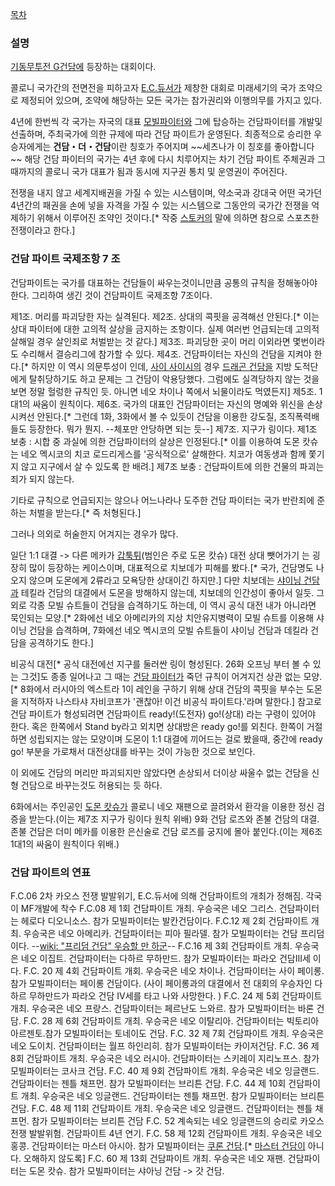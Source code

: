 [[목차]]
=== 설명 ===
[[기동무투전 G건담]]에 등장하는 대회이다.


콜로니 국가간의 전면전을 피하고자 [[E.C.듀서]]가 제창한 대회로 미래세기의 국가 조약으로 제정되어 있으며, 조약에 해당하는 모든 국가는 참가권리와 이행의무를 가지고 있다. 

4년에 한번씩 각 국가는 자국의 대표 [[모빌파이터]]와 그에 탑승하는 건담파이터를 개발및 선출하며, 주최국가에 의한 규제에 따라 건담 파이트가 운영된다. 최종적으로 승리한 우승자에게는 '''건담・더・건담'''이란 칭호가 주어지며 ~~세츠나가 이 칭호를 좋아합니다~~ 해당 건담 파이터의 국가는 4년 후에 다시 치루어지는 차기 건담 파이트 주체권과 그 때까지의 콜로니 국가 대표가 됨과 동시에 지구권 통치 및 운영권이 주어진다.

전쟁을 내지 않고 세계지배권을 가질 수 있는 시스템이며, 약소국과 강대국 어떤 국가던 4년간의 패권을 손에 넣을 자격을 가질 수 있는 시스템으로 그동안의 국가간 전쟁을 억제하기 위해서 이루어진 조약인 것이다.[* 작중 [[스토커]]의 말에 의하면 참으로 스포츠한 전쟁이라고 한다.]
=== 건담 파이트 국제조항 7 조 === 
건담파이트는 국가를 대표하는 건담들이 싸우는것이니만큼 공통의 규칙을 정해놓아야 한다. 그리하여 생긴 것이 건담파이트 국제조항 7조이다.

제1조. 머리를 파괴당한 자는 실격된다.
제2조. 상대의 콕핏을 공격해선 안된다.[* 이는 상대 파이터에 대한 고의적 살상을 금지하는 조항이다. 실제 여러번 언급되는데 고의적 살해일 경우 살인죄로 처벌받는 것 같다.]
제3조. 파괴당한 곳이 머리 이외라면 몇번이라도 수리해서 결승리그에 참가할 수 있다.
제4조. 건담파이터는 자신의 건담을 지켜야 한다.[* 하지만 이 역시 의문투성이 인데, [[사이 사이시]]의 경우 [[드래곤 건담]]을 지방 도적단에게 탈취당하기도 하고 문제는 그 건담이 악용당했다. 그럼에도 실격당하지 않는 것을 보면 정말 헐렁한 규칙인 듯. 아니면 네오 차이나 쪽에서 뇌물이라도 먹였든지]
제5조. 1대1의 싸움이 원칙이다.
제6조. 국가의 대표인 건담파이터는 자신의 명예와 위신을 손상시켜선 안된다.[* 그런데 1화, 3화에서 볼 수 있듯이 건담을 이용한 강도질, 조직폭력배들도 등장한다. 뭐가 뭔지. --체포만 안당하면 되는 듯--]
제7조. 지구가 링이다.
제1조 보충 : 시합 중 과실에 의한 건담파이터의 살상은 인정된다.[* 이를 이용하여 도몬 캇슈는 네오 멕시코의 치코 로드리게스를 '공식적으로' 살해한다. 치코가 여동생과 함께 쫓기지 않고 지구에서 살 수 있도록 한 배려.]
제7조 보충 : 건담파이트에 의한 건물의 파괴는 죄가 되지 않는다.

기타로 규칙으로 언급되지는 않으나 어느나라나 도주한 건담 파이터는 국가 반란죄에 준하는 처벌을 받는다.[* 즉 처형된다.]

그러나 의외로 허술한지 어겨지는 경우가 많다.

일단 1:1 대결 -> 다른 메카가 [[갑툭튀]](범인은 주로 도몬 캇슈) 대전 상대 뺏어가기 는 굉장히 많이 등장하는 케이스이며, 대표적으로 치보데가 피해를 봤다.[* 국가, 건담명도 나오지 않으며 도몬에게 2류라고 모욕당한 상대이긴 하지만.] 다만 치보데는 [[샤이닝 건담]]과 테킬라 건담의 대결에서 도몬을 방해하지 않는데, 치보데의 인간성이 좋아서 일듯. 그 외로 각종 모빌 슈트들이 건담을 습격하기도 하는데, 이 역시 공식 대전 내가 아니라면 묵인되는 모양.[* 2화에선 네오 아메리카의 지상 치안유지병력이 모빌 슈트를 이용해 샤이닝 건담을 습격하며, 7화에선 네오 멕시코의 모빌 슈트들이 샤이닝 건담과 데킬라 건담을 공격하기도 한다.]

비공식 대전[* 공식 대전에선 지구를 둘러싼 링이 형성된다. 26화 오프닝 부터 볼 수 있는 그것]도 종종 일어나고 그 때는 [[건담 파이터]]가 죽던 규칙이 어겨지건 상관 없는 모양.[* 8화에서 러시아의 엑스트라 1이 레인을 구하기 위해 상대 건담의 콕핏을 부수는 도몬을 지적하자 나스타샤 자비코프가 '괜찮아! 이건 비공식 파이트다.'라며 말한다.] 참고로 건담 파이트가 형성되려면 건담파이트 ready!(도전자) go!(상대) 라는 구령이 있어야 한다. 혹은 한쪽에서 Stand by라고 외치면 상대방은 ready go!를 외친다. 한쪽이 거절하면 성립되지는 않는 모양이며 도몬이 1:1 대결에 끼어드는 걸로 봤을때, 중간에 ready go! 부분을 가로채서 대전상대를 바꾸는 것이 가능한 것으로 보인다.

이 외에도 건담의 머리만 파괴되지만 않았다면 손상되서 더이상 싸울수 없는 건담을 신형 건담으로 바꾸는것도 허용되는 듯 하다.

6화에서는 주인공인 [[도몬 캇슈]]가 콜로니 네오 재팬으로 끌려와서 환각을 이용한 정신 검증을 받는다.(이는 제7조 지구가 링이다 원칙 위배)
9화 건담 로즈와 존불 건담의 대결. 존불 건담은 더미 메카를 이용한 은신술로 건담 로즈를 궁지에 몰아 붙인다.(이는 제6조 1대1의 싸움이 원칙이다 위배.)
=== 건담 파이트의 연표 ===
F.C.06 2차 카오스 전쟁 발발위기, E.C.듀서에 의해 건담파이트의 개최가 정해짐. 각국이 MF개발에 착수
F.C.08 제 1회 건담파이트 개최. 우승국은 네오 그리스. 건담파이터는 헤로다 디오니소스. 참가 모빌파이터는 발칸건담이다.
F.C.12 제 2회 건담파이트 개최. 우승국은 네오 아메리카. 건담파이터는 피아 필라델. 참가 모빌파이터는 건담 프리덤이다. --[[wiki: "프리덤 건담" 우승할 만 하군]]--
F.C.16 제 3회 건담파이트 개최. 우승국은 네오 이집트. 건담파이터는 다하르 무하만드. 참가 모빌파이터는 파라오 건담III세 이다.
F.C. 20 제 4회 건담파이트 개회. 우승국은 네오 차이나. 건담파이터는 사이 페이롱. 참가 모빌파이터는 페이롱 건담이다.
(사이 페이롱과의 대결에서 전 대회의 우승자인 다하르 무하만드가 파라오 건담 IV세를 타고 나와 사망한다. )
F.C. 24 제 5회 건담파이트 개최. 우승국은 네오 프랑스. 건담파이터는 페르난도 느와르. 참가 모빌파이터는 바론 건담.
F.C. 28 제 6회 건담파이트 개최. 우승국은 네오 이탈리아. 건담파이터는 빅토리아 아르젠토.참가 모빌파이터는 토네이도 건담.
F.C. 32 제 7회 건담파이트 개최. 우승국은 네오 도이치. 건담파이터는 월프 하인리히. 참가 모빌파이터는 카이저건담.
F.C. 36 제 8회 건담파이트 개최. 우승국은 네오 러시아. 건담파이터는 스키레이 지리노프스. 참가 모빌파이터는 코사크 건담.
F.C. 40 제 9회 건담파이트 개최. 우승국은 네오 잉글랜드. 건담파이터는 젠틀 채프먼. 참가 모빌파이터는 브리튼 건담.
F.C. 44 제 10회 건담파이트 개최. 우승국은 네오 잉글랜드. 건담파이터는 젠틀 채프먼. 참가 모빌파이터는 브리튼 건담.
F.C. 48 제 11회 건담파이트 개최. 우승국은 네오 잉글랜드. 건담파이터는 젠틀 채프먼. 참가 모빌파이터는 브리튼 건담
F.C. 52 계속되는 네오 잉글랜드의 승리로 카오스 전쟁 발발위험. 건담파이트 4년 연기.
F.C. 58 제 12회 건담파이트 개최. 우승국은 네오 홍콩. 건담파이터는 마스터 아시아. 참가 모빌파이터는 [[쿠론 건담]].[* [[마스터 건담]]이 아니다. 오해하지 않도록]
F.C. 60 제 13회 건담파이트 개최. 우승국은 네오 재팬. 건담파이터는 도몬 캇슈. 참가 모빌파이터는 샤아닝 건담 -> 갓 건담.
